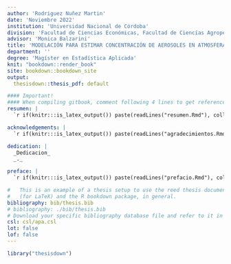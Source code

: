 ```yaml
---
author: 'Rodriguez Nuñez Martin'
date: 'Noviembre 2022'
institution: 'Universidad Nacional de Córdoba'
division: 'Facultad de Ciencias Económicas, Facultad de Ciencias Agropecuarias y Facultad de Matemática, Astronomía, Física y Computación (FAMAF)'
advisor: 'Monica Balzarini'
title: 'MODELACIÓN PARA ESTIMAR CONCENTRACIÓN DE AEROSOLES EN ATMOSFERAS DEL AREA METROPOLITANA DE LA CIUIDAD DE CÓRDOBA'
department: ''
degree: 'Magíster en Estadística Aplicada'
knit: "bookdown::render_book"
site: bookdown::bookdown_site
output: 
  thesisdown::thesis_pdf: default

#### Important!
#### When compiling gitbook, comment following 4 lines to get references
resumen: |
  `r if(knitr:::is_latex_output()) paste(readLines("resumen.Rmd"), collapse = '\n  ')`

acknowledgements: |
  `r if(knitr:::is_latex_output()) paste(readLines("agradecimientos.Rmd"), collapse = '\n  ')`

dedication: |
  _Dedicacion_
  _._

preface: |
  `r if(knitr:::is_latex_output()) paste(readLines("prefacio.Rmd"), collapse = '\n  ')`

#   This is an example of a thesis setup to use the reed thesis document class
#   (for LaTeX) and the R bookdown package, in general.
bibliography: bib/thesis.bib
# bibliography: ./bib/thesis.bib
# Download your specific bibliography database file and refer to it in the line above.
csl: csl/apa.csl
lot: false
lof: false
---
```


```r
library("thesisdown")
```
